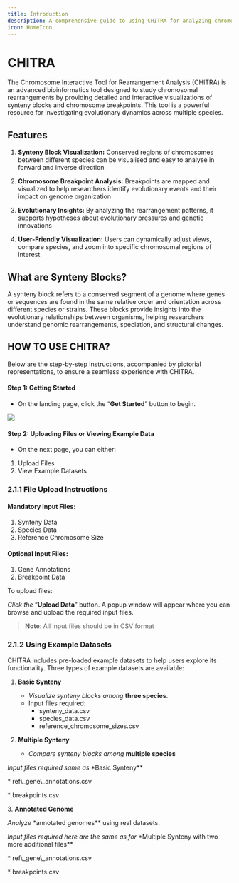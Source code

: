 ```yaml
---
title: Introduction
description: A comprehensive guide to using CHITRA for analyzing chromosomal rearrangements
icon: HomeIcon
---
```


# CHITRA

The Chromosome Interactive Tool for Rearrangement Analysis (CHITRA) is an advanced bioinformatics tool designed to study chromosomal rearrangements by providing detailed and interactive visualizations of synteny blocks and chromosome breakpoints. This tool is a powerful resource for investigating evolutionary dynamics across multiple species.

## Features

1. **Synteny Block Visualization:** Conserved regions of chromosomes between different species can be visualised and easy to analyse in forward and inverse direction

2. **Chromosome Breakpoint Analysis:** Breakpoints are mapped and visualized to help researchers identify evolutionary events and their impact on genome organization

3. **Evolutionary Insights:** By analyzing the rearrangement patterns, it supports hypotheses about evolutionary pressures and genetic innovations

4. **User-Friendly Visualization:** Users can dynamically adjust views, compare species, and zoom into specific chromosomal regions of interest

## What are Synteny Blocks?

A synteny block refers to a conserved segment of a genome where genes or sequences are found in the same relative order and orientation across different species or strains. These blocks provide insights into the evolutionary relationships between organisms, helping researchers understand genomic rearrangements, speciation, and structural changes.

## **HOW TO USE CHITRA?**

Below are the step-by-step instructions, accompanied by pictorial representations, to ensure a seamless experience with CHITRA.

#### **Step 1: Getting Started**

- On the landing page, click the “**Get Started**” button to begin.

![](https://holocron.so/uploads/172fd7b8-image7.png)

#### **Step 2: Uploading Files or Viewing Example Data**

- On the next page, you can either:

1. Upload Files
2. View Example Datasets

### **2.1.1 File Upload Instructions**

#### **Mandatory Input Files:**

1. Synteny Data
2. Species Data
3. Reference Chromosome Size

#### **Optional Input Files:**

1. Gene Annotations
2. Breakpoint Data

To upload files:

_Click the_ “**Upload Data**” button. A popup window will appear where you can browse and upload the required input files.

> **Note**: All input files should be in CSV format

### **2.1.2 Using Example Datasets**

CHITRA includes pre-loaded example datasets to help users explore its functionality. Three types of example datasets are available:

1. **Basic Synteny**

   - _Visualize synteny blocks among_ **three species**.
   - Input files required:
     - synteny_data.csv
     - species_data.csv
     - reference_chromosome_sizes.csv

2. **Multiple Synteny**

   - _Compare synteny blocks among_ **multiple species**

_Input files required same as_ \*Basic Synteny\*\*

\* ref\\\_gene\\\_annotations.csv

\* breakpoints.csv

3\. **Annotated Genome**

_Analyze_ \*annotated genomes\*\* using real datasets.

_Input files required here are the same as for_ \*Multiple Synteny with two more additional files\*\*

\* ref\\\_gene\\\_annotations.csv

\* breakpoints.csv